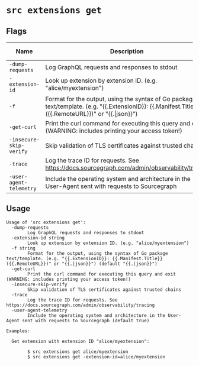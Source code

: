 # `src extensions get`


## Flags

| Name | Description | Default Value |
|------|-------------|---------------|
| `-dump-requests` | Log GraphQL requests and responses to stdout | `false` |
| `-extension-id` | Look up extension by extension ID. (e.g. "alice/myextension") |  |
| `-f` | Format for the output, using the syntax of Go package text/template. (e.g. "\{\{.ExtensionID\}\}: \{\{.Manifest.Title\}\} (\{\{.RemoteURL\}\})" or "\{\{.\|json\}\}") | `{{.\|json}}` |
| `-get-curl` | Print the curl command for executing this query and exit (WARNING: includes printing your access token!) | `false` |
| `-insecure-skip-verify` | Skip validation of TLS certificates against trusted chains | `false` |
| `-trace` | Log the trace ID for requests. See https://docs.sourcegraph.com/admin/observability/tracing | `false` |
| `-user-agent-telemetry` | Include the operating system and architecture in the User-Agent sent with requests to Sourcegraph | `true` |


## Usage

```
Usage of 'src extensions get':
  -dump-requests
    	Log GraphQL requests and responses to stdout
  -extension-id string
    	Look up extension by extension ID. (e.g. "alice/myextension")
  -f string
    	Format for the output, using the syntax of Go package text/template. (e.g. "{{.ExtensionID}}: {{.Manifest.Title}} ({{.RemoteURL}})" or "{{.|json}}") (default "{{.|json}}")
  -get-curl
    	Print the curl command for executing this query and exit (WARNING: includes printing your access token!)
  -insecure-skip-verify
    	Skip validation of TLS certificates against trusted chains
  -trace
    	Log the trace ID for requests. See https://docs.sourcegraph.com/admin/observability/tracing
  -user-agent-telemetry
    	Include the operating system and architecture in the User-Agent sent with requests to Sourcegraph (default true)

Examples:

  Get extension with extension ID "alice/myextension":

    	$ src extensions get alice/myextension
    	$ src extensions get -extension-id=alice/myextension



```
	